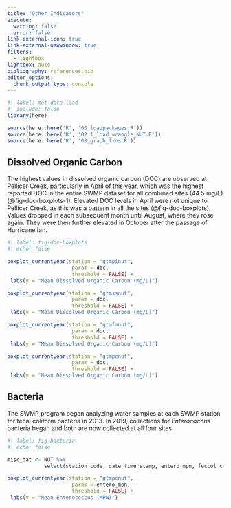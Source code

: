 ```yaml
---
title: "Other Indicators"
execute: 
  warning: false
  error: false
link-external-icon: true
link-external-newwindow: true
filters: 
  - lightbox
lightbox: auto
bibliography: references.bib
editor_options: 
  chunk_output_type: console
---
```


```r
#| label: met-data-load
#| include: false
library(here)

source(here::here('R', '00_loadpackages.R'))
source(here::here('R', '02.1_load_wrangle_NUT.R'))
source(here::here('R', '03_graph_fxns.R'))
```

## Dissolved Organic Carbon

The highest values in dissolved organic carbon (DOC) are observed at Pellicer Creek, particularly in April of this year, which was the highest reported DOC in the entire SWMP dataset for all combined sites (44.5 mg/L) (@fig-doc-boxplots-1). Elevated DOC levels in April were not unique to Pellicer Creek, as this was a pattern in all the sites (@fig-doc-boxplots). Values dropped in each subsequent month until August, where they rose again. They were then further elevated in October after the passage of Hurricane Ian. 

```r
#| label: fig-doc-boxplots
#| echo: false

boxplot_currentyear(station = "gtmpinut", 
                     param = doc, 
                     threshold = FALSE) +
 labs(y = "Mean Dissolved Organic Carbon (mg/L)")

boxplot_currentyear(station = "gtmssnut", 
                     param = doc, 
                     threshold = FALSE) +
 labs(y = "Mean Dissolved Organic Carbon (mg/L)")

boxplot_currentyear(station = "gtmfmnut", 
                     param = doc, 
                     threshold = FALSE) +
 labs(y = "Mean Dissolved Organic Carbon (mg/L)")

boxplot_currentyear(station = "gtmpcnut", 
                     param = doc, 
                     threshold = FALSE) +
 labs(y = "Mean Dissolved Organic Carbon (mg/L)")

```

## Bacteria

The SWMP program began analyzing water samples at each SWMP station for fecal coliform bacteria in 2013. In 2019, collections for *Enterococcus* bacteria began and both are now collected at all four sites. 

```r
#| label: fig-bacteria
#| echo: false

misc_dat <- NUT %>% 
            select(station_code, date_time_stamp, entero_mpn, feccol_cfu, )

boxplot_currentyear(station = "gtmpcnut", 
                     param = entero_mpn, 
                     threshold = FALSE) +
 labs(y = "Mean Enterococcus (MPN)")

```
